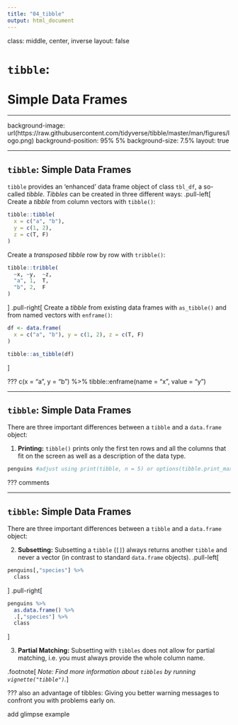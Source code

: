 ```yaml
---
title: "04_tibble"
output: html_document
---
```


class: middle, center, inverse
layout: false

# `tibble`:<br><br>Simple Data Frames

---

background-image: url(https://raw.githubusercontent.com/tidyverse/tibble/master/man/figures/logo.png)
background-position: 95% 5%
background-size: 7.5%
layout: true

---

## `tibble`: Simple Data Frames

`tibble` provides an 'enhanced' data frame object of class `tbl_df`, a so-called *tibble*. *Tibbles* can be created in three different ways:
.pull-left[
Create a *tibble* from column vectors with `tibble()`:
```r
tibble::tibble(
  x = c("a", "b"),
  y = c(1, 2),
  z = c(T, F)
)
```
Create a *transposed tibble* row by row with `tribble()`:
```r
tibble::tribble(
  ~x, ~y,  ~z,
  "a", 1,  T,
  "b", 2,  F
)
```
]
.pull-right[
Create a *tibble* from existing data frames with `as_tibble()` and from named vectors with `enframe()`:
```r
df <- data.frame(
  x = c("a", "b"), y = c(1, 2), z = c(T, F)
)
```
```r
tibble::as_tibble(df)
```
]

???
c(x = "a", y = "b") %>% tibble::enframe(name = "x", value = "y")

---

## `tibble`: Simple Data Frames

There are three important differences between a `tibble` and a `data.frame` object:

1) **Printing:** `tibble()` prints only the first ten rows and all the columns that fit on the screen as well as a description of the data type.
```r
penguins #adjust using print(tibble, n = 5) or options(tibble.print_max = 5)
```

???
comments

---

## `tibble`: Simple Data Frames

There are three important differences between a `tibble` and a `data.frame` object:

2) **Subsetting:** Subsetting a `tibble` (`[]`) always returns another `tibble` and never a vector (in contrast to standard `data.frame` objects).
.pull-left[
```r
penguins[,"species"] %>%
  class
```
]
.pull-right[
```r
penguins %>% 
  as.data.frame() %>% 
  .[,"species"] %>% 
  class
```
]

3) **Partial Matching:** Subsetting with `tibbles` does not allow for partial matching, i.e. you must always provide the whole column name.

.footnote[
*Note: Find more information about `tibbles` by running `vignette("tibble")`.*
]

???
also an advantage of tibbles: Giving you better warning messages to confront you with problems early on.



add glimpse example

